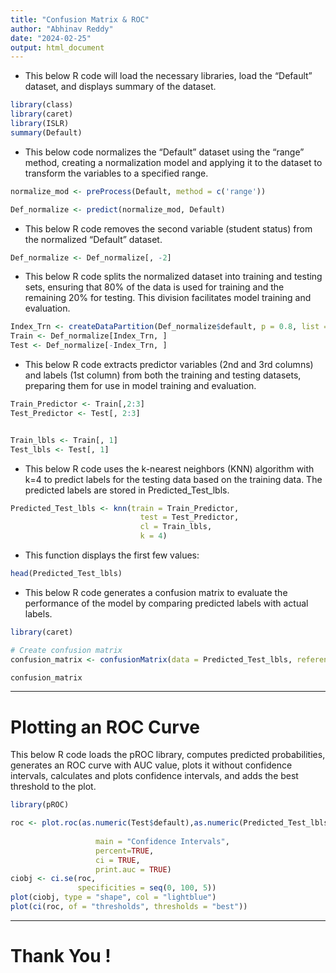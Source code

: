 ---
title: "Confusion Matrix & ROC"
author: "Abhinav Reddy"
date: "2024-02-25"
output: html_document
---
 + This below R code will load the necessary libraries, load the "Default" dataset, and displays summary of the dataset.

```{r 1st}

library(class)
library(caret)
library(ISLR)
summary(Default)


```



 + This below code normalizes the "Default" dataset using the "range" method, creating a normalization model and applying it to the dataset to transform the variables to a specified range.
```{r 2nd}

normalize_mod <- preProcess(Default, method = c('range'))

Def_normalize <- predict(normalize_mod, Default)

```




 + This below R code removes the second variable (student status) from the normalized "Default" dataset.
```{r 3rd}

Def_normalize <- Def_normalize[, -2]


```





 + This below R code splits the normalized dataset into training and testing sets, ensuring that 80% of the data is used for training and the remaining 20% for testing. This division facilitates model training and evaluation.
```{r 4th}

Index_Trn <- createDataPartition(Def_normalize$default, p = 0.8, list = FALSE)
Train <- Def_normalize[Index_Trn, ]
Test <- Def_normalize[-Index_Trn, ]

```





 + This below R code extracts predictor variables (2nd and 3rd columns) and labels (1st column) from both the training and testing datasets, preparing them for use in model training and evaluation.
```{r 5th}

Train_Predictor <- Train[,2:3]
Test_Predictor <- Test[, 2:3]


Train_lbls <- Train[, 1]
Test_lbls <- Test[, 1]

```





 + This below R code uses the k-nearest neighbors (KNN) algorithm with k=4 to predict labels for the testing data based on the training data. The predicted labels are stored in Predicted_Test_lbls.
```{r 6th}


Predicted_Test_lbls <- knn(train = Train_Predictor,
                             test = Test_Predictor,
                             cl = Train_lbls,
                             k = 4)

```





 + This function displays the first few values:
```{r 7th}
head(Predicted_Test_lbls)

```






 + This below R code generates a confusion matrix to evaluate the performance of the model by comparing predicted labels with actual labels.
```{r 8th}
library(caret)

# Create confusion matrix
confusion_matrix <- confusionMatrix(data = Predicted_Test_lbls, reference = Test_lbls)

confusion_matrix

```

*** 
 
# Plotting an ROC Curve

This below R code loads the pROC library, computes predicted probabilities, generates an ROC curve with AUC value, plots it without confidence intervals, calculates and plots confidence intervals, and adds the best threshold to the plot.
```{r 10th}

library(pROC)

roc <- plot.roc(as.numeric(Test$default),as.numeric(Predicted_Test_lbls),
                                      
                   main = "Confidence Intervals", 
                   percent=TRUE,
                   ci = TRUE,                  
                   print.auc = TRUE)           
ciobj <- ci.se(roc,                         
               specificities = seq(0, 100, 5))
plot(ciobj, type = "shape", col = "lightblue")     
plot(ci(roc, of = "thresholds", thresholds = "best"))

```

***

# Thank You !
